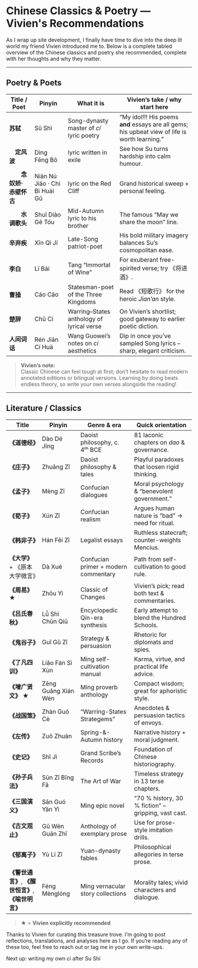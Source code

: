 # Chinese Classics & Poetry — Vivien's Recommendations

As I wrap up site development, I finally have time to dive into the deep lit world my friend Vivien introduced me to. 
Below is a complete tabled overview of the Chinese classics and poetry she recommended, complete with her thoughts and why 
they matter.

---

## Poetry & Poets

| Title / Poet | Pinyin | What it is | Vivien’s take / why start here |
|--------------|--------|------------|--------------------------------|
| **苏轼** | Sū Shì | Song-dynasty master of *cí* lyric poetry | “My idol!!! His poems **and** essays are all gems; his upbeat view of life is worth learning.” |
|  **定风波** | Dìng Fēng Bō | lyric written in exile | See how Su turns hardship into calm humour. |
|   **念奴娇·赤壁怀古** | Niàn Nú Jiāo · Chì Bì Huái Gǔ | lyric on the Red Cliff | Grand historical sweep + personal feeling. |
|   **水调歌头** | Shuǐ Diào Gē Tóu | Mid-Autumn lyric to his brother | The famous “May we share the moon” line. |
| **辛弃疾** | Xīn Qì Jí | Late-Song patriot-poet | His bold military imagery balances Su’s cosmopolitan ease. |
| **李白** | Lǐ Bái | Tang “Immortal of Wine” | For exuberant free-spirited verse; try 《将进酒》. |
| **曹操** | Cáo Cāo | Statesman-poet of the Three Kingdoms | Read 《短歌行》 for the heroic *Jian’an* style. |
| **楚辞** | Chǔ Cí | Warring–States anthology of lyrical verse | On Vivien’s shortlist; good gateway to earlier poetic diction. |
| **人间词话** | Rén Jiān Cí Huà | Wang Guowei’s notes on *cí* aesthetics | Dip in once you’ve sampled Song lyrics – sharp, elegant criticism. |

> **Vivien’s note:**  
> Classic Chinese can feel tough at first; don’t hesitate to read modern annotated editions or bilingual versions. Learning by doing beats endless theory, so write your own verses alongside the reading!

---

## Literature / Classics

| Title | Pinyin | Genre & era | Quick orientation |
|-------|--------|-------------|-------------------|
| **《道德经》** | Dào Dé Jīng | Daoist philosophy, c. 4ᵗʰ BCE | 81 laconic chapters on *dao* & governance. |
| **《庄子》** | Zhuāng Zǐ | Daoist philosophy & tales | Playful paradoxes that loosen rigid thinking. |
| **《孟子》** | Mèng Zǐ | Confucian dialogues | Moral psychology & “benevolent government.” |
| **《荀子》** | Xún Zǐ | Confucian realism | Argues human nature is “bad” → need for ritual. |
| **《韩非子》** | Hán Fēi Zǐ | Legalist essays | Ruthless statecraft; counter-weights Mencius. |
| **《大学》** + 《原本大学微言》 | Dà Xué | Confucian primer + modern commentary | Path from self-cultivation to good rule. |
| **《周易》** ★ | Zhōu Yì | Classic of Changes | Vivien’s pick; read both text & commentaries. |
| **《吕氏春秋》** | Lǚ Shì Chūn Qiū | Encyclopedic Qin-era synthesis | Early attempt to blend the Hundred Schools. |
| **《鬼谷子》** | Guǐ Gǔ Zǐ | Strategy & persuasion | Rhetoric for diplomats and spies. |
| **《了凡四训》** | Liǎo Fán Sì Xùn | Ming self-cultivation manual | Karma, virtue, and practical life advice. |
| **《增广贤文》** ★ | Zēng Guǎng Xián Wén | Ming proverb anthology | Compact wisdom; great for aphoristic style. |
| **《战国策》** | Zhàn Guó Cè | “Warring-States Strategems” | Anecdotes & persuasion tactics of envoys. |
| **《左传》** | Zuǒ Zhuàn | Spring-&-Autumn history | Narrative history + moral judgment. |
| **《史记》** | Shǐ Jì | Grand Scribe’s Records | Foundation of Chinese historiography. |
| **《孙子兵法》** | Sūn Zǐ Bīng Fǎ | The Art of War | Timeless strategy in 13 terse chapters. |
| **《三国演义》** | Sān Guó Yǎn Yì | Ming epic novel | “70 % history, 30 % fiction” – gripping, vast cast. |
| **《古文观止》** | Gǔ Wén Guān Zhǐ | Anthology of exemplary prose | Use for prose-style imitation drills. |
| **《郁离子》** | Yù Lí Zǐ | Yuan-dynasty fables | Philosophical allegories in terse prose. |
| **《警世通言》**, **《醒世恒言》**, **《喻世明言》** | Féng Mènglóng | Ming vernacular story collections | Morality tales; vivid characters and dialogue. |

> ★ = **Vivien explicitly recommended**

Thanks to Vivien for curating this treasure trove. I’m going to post reflections, translations, and analyses here as I go. If you’re reading any of these too, feel free to reach out or tag me in your own write-ups.

Next up: writing my own *ci* after Su Shi 
